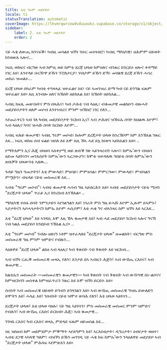```yaml
---
title: እቲ ግሩም መደያይቦ
locale: ti
statusTranslation: automatic
coverImage: https://lhvmrqwrcowdvduuaukz.supabase.co/storage/v1/object/public/strapi-uploads/small_cover-tratado-de-psicologia-revolucionaria.webp-5e15e1cec4e0ebebcde5d7fc7565d8fd.webp
sidebar:
    label: 2. እቲ ግሩም መደያይቦ
    order: 2
---
```

ናይ ሓቂ ለውጢ ክንናፍቕ፣ ካብዚ መሳልዩ ዝኾነ ንቡር መነባብሮ፣ ካብዚ ሜካኒካዊ፣ ዘሕምም ህይወት ክንወጽእ ኣሎና...

ነፍሲ ወከፍና ብርግጽ ኣብ ከምዚ ወይ ከምቲ ደረጃ ህላወ ከምዘለና ብንጹር ክንርድኦ ዘሎና ቀዳማይ ነገር እዩ፣ እንተላይ ቡርዥዋ ይኹን ፕሮለታርያ፣ ሃብታም ይኹን ድኻ፣ መሃልዊ ደረጃ ይኹን ሓሳረ መከራ ዝመልኦ...

ደረጃ ህላወ ሰካራም ካብቲ ተዓጻጻፊ ዝተፈልየ እዩ፣ ናይ ኣመንዝራ ድማ ካብ ናይ ድንግል ፍጹም ዝተፈልየ እዩ። እዚ እንብሎ ዘለና ክኽሰት ዘይክእል እዩ፣ ክኽሰት ዘይክእል...

ኣብዚ ክፍሊ መጽናዕትና ምስ በጻሕና፣ ካብ ታሕቲ ናብ ላዕሊ፣ ብቁመታዊ መልክዑን ብዙሓት መደያይቦታትን ዘለዎ መሶብ እንተነብረና ምንም ዝኸስሮ ነገር የለን...

ኣየጠራጥርን ኣብ ገለ ካብዚ መደያይቦታት ንርከብ ኢና፤ ኣብ ታሕቲና ዝኸፍኡ ሰባት ክህልዉ እዮም፤ ኣብ ላዕሊና ካባና ዝሓሹ ሰባት ክርከቡ እዮም...

ኣብዚ ፍሉይ ቁመታዊ፣ ኣብዚ ግሩም መሶብ፣ ኩሎም ደረጃታት ህላወ ክንረኽቦም ከም እንኽእል ንጹር እዩ... ነፍሲ ወከፍ ሰብ ፍልይ ዝበለ እዩ እሞ እዚ ኸኣ ሓደ እኳ ክነጽጎ ኣይክእልን እዩ። ..

የማትእምን ኢና ሕጂ ብዛዕባ ኣስቀያሚ ወይ ጽቡቕ ገጽ ኣይንዛረብን ኣሎና፣ ከምኡ'ውን ብዛዕባ ዕድመ ኣይኮነን። መንእሰያት ከምኡ'ውን ኣረጋውያን፣ ክሞቱ ዝተዳለዉ ዓበይቲ ሰባት ከምኡ'ውን ጽቡቓት ህጻውንቲ ኣለዉ...

ጉዳይ ግዜን ዓመታትን፤ እቲ ምውላድ፣ ምዕባይ፣ ምምዕባል፣ ምምርዓው፣ ምውላድ፣ ምብሳልን ምሟትን፣ ብፍላይ ናይቲ መስመራዊ እዩ...

ኣብቲ "ግሩም መሶብ"፣ ኣብቲ ቁመታዊ ሓሳብ ግዜ ኣይሰርሕን እዩ። ኣብቲ መደያይቦታት ናይቲ ሚዛን "ደረጃታት ህላወ" ጥራይ ኢና ክንረክብ እንኽእል። ..

ሜካኒካዊ ተስፋ ሰባት ንምንታይን ኣየገልግልን እዩ፤ ነገራት ምስ ግዜ ይሓሹ እዮም ኢሎም ይኣምኑ፤ ኣያታትናን ኣቦሓጎታትናን ከምኡ እዮም ሓሲቦም፤ እቲ ሓቂ ግና ብኣንጻሩ ከም ዝኾነ እዩ ኣርእዩ...

እቲ "ደረጃ ህላወ" እዩ ኣገዳሲ እሞ እዚ ኸኣ ቁመታዊ እዩ፤ ኣብ ሓደ መደያይቦ ንርከብ ኣሎና ግናኸ ናብ ካልእ መደያይቦ ክንደይብ ንኽእል ኢና። ..

እቲ "ግሩም መሶብ" ንብሎ ዘለናን ነቶም ዝተፈላለዩ "ደረጃታት ህላወ" ዘመልክት፣ ብርግጽ ምስ መስመራዊ ግዜ ምንም ዝምድና የብሉን...

ላዕለዋይ "ደረጃ ህላወ" ልክዕ ኣብ ላዕሊና ካብ ቅጽበት ናብ ቅጽበት እዩ ዝርከብ...

ኣብ ዝኾነ ርሑቕ መስመራዊ መጻኢ የለን፣ እንታይ ደኣ ኣብዚን ሕጅን፤ ኣብ ውሽጢ ርእስና፤ ኣብ ቁመታዊ...

ክልቲኤን መስመራት —መስመራዊን ቁመታዊን— ካብ ቅጽበት ናብ ቅጽበት ኣብ ውሽጣዊ ስነ-ልቦናና ከምዝርከባን መስቀል ከምዝፈጥራን ንጹር እዩ እሞ ዝኾነ ይርድኦ እዩ።

ሰብነት ኣብ መስመራዊ ህይወት ይዓብን ይገላገልን እዩ። ኣብ ውሽጢ መስመራዊ ግዝኡ ይውለድን ይሞትን እዩ፤ ሓላፊ እዩ፤ ንሰብነት ናይቲ ዝሞተ ጽባሕ የለን፤ እቲ ህላወ ኣይኮነን...

ደረጃታት ህላወ፤ እቲ ህላወ ባዕሉ፣ ናይ ግዜ ኣይኮነን፣ ምስ መስመራዊ መስመር ምንም ዝምድና የብሉን፤ ኣብ ውሽጢ ርእስና ይርከብ። ሕጂ፣ ኣብ ቁመታዊ...

ንገዛእ ርእስና ካብ ርእስና ወጻኢ ምድላይ ፍጹም ዘይመስል እዩ...

ነዚ ዝስዕብ ከም መደምደምታ ምቕማጥ ኣየጸግምን እዩ፤ ኣርእስቲታት፣ ዲግሪታት፣ ዕብየታት ወዘተ፣ ኣብቲ ደጋዊ ኣካላዊ ዓለም፣ ብዝኾነ ይኹን መንገዲ ናይ ሓቂ ከፍ ከምኡ'ውን ንላዕለዋይ መደያይቦ ኣብ "ደረጃታት ህላወ" ምሕላፍ ኣየምጽእን እዩ።


